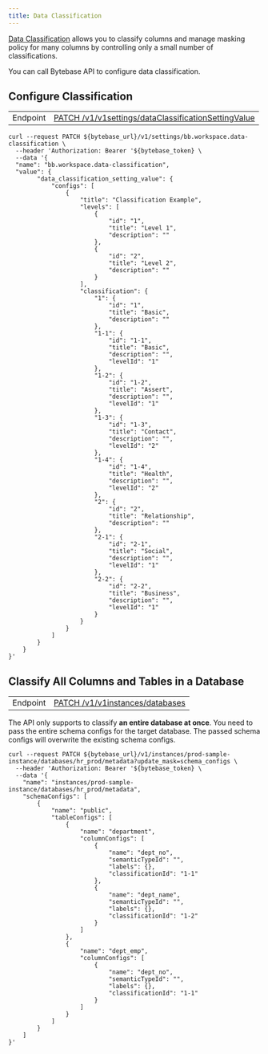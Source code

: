 ```yaml
---
title: Data Classification
---
```


<Card title="Tutorial: Data Masking with Classification Levels" icon="graduation-cap" href="/tutorials/data-classification" horizontal />

[Data Classification](/security/data-masking/data-classification/) allows you to classify columns
and manage masking policy for many columns by controlling only a small number of classifications.

You can call Bytebase API to configure data classification.

## Configure Classification

|          |                                                                                                       |
| -------- | ----------------------------------------------------------------------------------------------------- |
| Endpoint | [PATCH /v1/v1settings/dataClassificationSettingValue](/api-reference/settingservice/patch-v1settings) |

```shell
curl --request PATCH ${bytebase_url}/v1/settings/bb.workspace.data-classification \
  --header 'Authorization: Bearer '${bytebase_token} \
  --data '{
  "name": "bb.workspace.data-classification",
  "value": {
        "data_classification_setting_value": {
            "configs": [
                {
                    "title": "Classification Example",
                    "levels": [
                        {
                            "id": "1",
                            "title": "Level 1",
                            "description": ""
                        },
                        {
                            "id": "2",
                            "title": "Level 2",
                            "description": ""
                        }
                    ],
                    "classification": {
                        "1": {
                            "id": "1",
                            "title": "Basic",
                            "description": ""
                        },
                        "1-1": {
                            "id": "1-1",
                            "title": "Basic",
                            "description": "",
                            "levelId": "1"
                        },
                        "1-2": {
                            "id": "1-2",
                            "title": "Assert",
                            "description": "",
                            "levelId": "1"
                        },
                        "1-3": {
                            "id": "1-3",
                            "title": "Contact",
                            "description": "",
                            "levelId": "2"
                        },
                        "1-4": {
                            "id": "1-4",
                            "title": "Health",
                            "description": "",
                            "levelId": "2"
                        },
                        "2": {
                            "id": "2",
                            "title": "Relationship",
                            "description": ""
                        },
                        "2-1": {
                            "id": "2-1",
                            "title": "Social",
                            "description": "",
                            "levelId": "1"
                        },
                        "2-2": {
                            "id": "2-2",
                            "title": "Business",
                            "description": "",
                            "levelId": "1"
                        }
                    }
                }
            ]
        }
    }
}'
```

## Classify All Columns and Tables in a Database

|          |                                                                                               |
| -------- | --------------------------------------------------------------------------------------------- |
| Endpoint | [PATCH /v1/v1instances/databases](/api-reference/databaseservice/patch-v1instances-databases) |

<Info>

The API only supports to classify **an entire database at once**. You need to pass the entire schema configs for the target database. The passed schema configs will overwrite
the existing schema configs.

</Info>

```shell
curl --request PATCH ${bytebase_url}/v1/instances/prod-sample-instance/databases/hr_prod/metadata?update_mask=schema_configs \
  --header 'Authorization: Bearer '${bytebase_token} \
  --data '{
    "name": "instances/prod-sample-instance/databases/hr_prod/metadata",
    "schemaConfigs": [
        {
            "name": "public",
            "tableConfigs": [
                {
                    "name": "department",
                    "columnConfigs": [
                        {
                            "name": "dept_no",
                            "semanticTypeId": "",
                            "labels": {},
                            "classificationId": "1-1"
                        },
                        {
                            "name": "dept_name",
                            "semanticTypeId": "",
                            "labels": {},
                            "classificationId": "1-2"
                        }
                    ]
                },
                {
                    "name": "dept_emp",
                    "columnConfigs": [
                        {
                            "name": "dept_no",
                            "semanticTypeId": "",
                            "labels": {},
                            "classificationId": "1-1"
                        }
                    ]
                }
            ]
        }
    ]
}'

```
